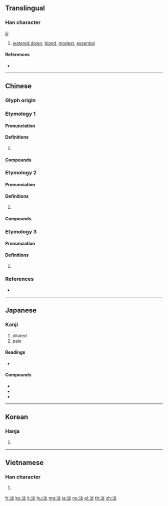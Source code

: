 {{character info/new}}
{{also|澹}}
==Translingual==
{{stroke order|strokes=11}}

===Han character===
{{Han char|rn=85|rad=水|as=08|sn=11|four=39189|canj=EFF|ids=⿰氵炎}}
jjj
# [[watered down]], [[bland]], [[modest]], [[essential]]

====References====
* {{Han ref|kx=0630.180|dkj=17660|dj=1032.170|hdz=31660.080|uh=6DE1|ud=28129|bh=B248|bd=45640}}

----

==Chinese==

===Glyph origin===
{{Han etym}}

===Etymology 1===
{{zh-forms}}

====Pronunciation====
{{zh-pron
|m=dàn
|m-s=dan4
|c=daam6,taam5
|c_note=daam6 - literary; taam5 - vernacular
|c-t=am4
|g=tan5
|h=pfs=thâm/tham
|j=dan3
|md=dâng
|mn=tām/tāⁿ
|mn_note=tām - literary; tāⁿ - vernacular
|mn-t=dam6/dan6
|mn_note=dam6 - literary; dan6 - vernacular
|w=3de
|x=dan4/dan5
|mc=2+4
|oc=1,2+3
|cat=
}}
{{attention|hak|different senses}}

====Definitions====
{{zh-hanzi}}

# {{rfdef|zh}}

====Compounds====
{{zh-der|恬淡寡欲|恬淡無為|恬淡無欲|恬淡|平淡無奇|平淡|平和恬淡|下淡水溪|冷淡|喫淡酒|暗淡|淡化|淡冷處|澹淡經營|淡飯|濃妝淡抹|淡妝|淡然|海水淡化|清茶淡飯|泔淡|清茶淡話|淡漠|濃淡|淡水魚|淡掃蛾眉|扯淡|淡抹|淡薄|淡於名利|淡水湖|淡巴菰|淡色|淡竹|淡泊名利|淡水|淡交|淡廝|淡淡|淡水漁業|淡妝素服|濃抹淡妝|看淡後市|暗淡無光|淡雅|發淡科|淡青|淡而無味|淡水河|澹淡|攻苦食淡|淡彩|清淡|熬清守淡|熬枯受淡|淡入|淡薄無味|淡季|淡飯清茶|淡話|淡然處之|淡濛濛|淡泊|淡江大學|淡水養殖|淡忘|淡妝濃抹|淡出|淡不剌|沖淡|淡月|淡然無味|淡江|淡不淡|民患淡食|鬼扯淡|鹹嘴淡舌|雲淡風輕|輕描淡寫|風輕雲淡|粉淡香殘|顄淡|粗衣淡飯|粗茶淡飯|雅淡|黯淡|黲淡|黯淡無光|說淡話|素淡|閒扯淡}}

===Etymology 2===
{{zh-forms}}

====Pronunciation====
{{zh-pron
|m=yǎn,yàn
|c=jim5
|mc=3
|oc=n,4
|cat=
}}
{{attention|cmn}}

====Definitions====
{{zh-hanzi}}

# {{rfdef|zh}}

====Compounds====
{{zh-der|流水淡淡}}

===Etymology 3===
{{zh-forms}}

====Pronunciation====
{{zh-pron
|m=tán
|c=taam4
|mc=1
|oc=n,1
|cat=
}}

====Definitions====
{{zh-hanzi}}

# {{zh-alt-form|痰}}

===References===
* {{R:yue:mfccd}}

----

==Japanese==

===Kanji===
{{ja-kanji|grade=c|rs=水08}}

# diluted
# pale

====Readings====
* {{ja-readings|goon=[[だん]] (dan) {{non-joyo-reading}}|kanon=[[たん]] (tan)|on=[[えん]] (en)|kun=[[あわい]] (awai), [[うすい]] (usui)}}

====Compounds====
* {{ja-r|淡白|たんぱく}}
* {{ja-r|冷淡|れいたん}}
* {{ja-r|淡々|たんたん}}

----

==Korean==

===Hanja===
{{ko-hanja|hangeul=담|eumhun=|rv=dam|mr=tam|y=tam}}

# {{defn|lang=ko|sort=水08}}

----

==Vietnamese==

===Han character===
{{vi-hantu|[[đạm]], [[đượm]], [[vạm]], [[đặm]]|rs=水08}}

# {{defn|lang=vi|sort=水08}}

[[fr:淡]]
[[ko:淡]]
[[it:淡]]
[[hu:淡]]
[[mg:淡]]
[[ja:淡]]
[[no:淡]]
[[pl:淡]]
[[th:淡]]
[[zh:淡]]